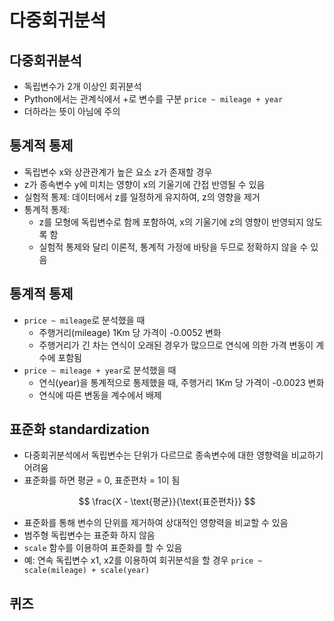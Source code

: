 # 다중회귀분석


## 다중회귀분석
- 독립변수가 2개 이상인 회귀분석
- Python에서는 관계식에서 +로 변수를 구분
    `price ~ mileage + year`
- 더하라는 뜻이 아님에 주의


## 통계적 통제
- 독립변수 x와 상관관계가 높은 요소 z가 존재할 경우
- z가 종속변수 y에 미치는 영향이 x의 기울기에 간접 반영될 수 있음
- 실험적 통제: 데이터에서 z를 일정하게 유지하여, z의 영향을 제거
- 통계적 통제:
    - z를 모형에 독립변수로 함께 포함하여, x의 기울기에 z의 영향이 반영되지 않도록 함
    - 실험적 통제와 달리 이론적, 통계적 가정에 바탕을 두므로 정확하지 않을 수 있음


## 통계적 통제
- `price ~ mileage`로 분석했을 때
    - 주행거리(mileage) 1Km 당 가격이 -0.0052 변화
    - 주행거리가 긴 차는 연식이 오래된 경우가 많으므로 연식에 의한 가격 변동이 계수에 포함됨
- `price ~ mileage + year`로 분석했을 때
    - 연식(year)을 통계적으로 통제했을 때, 주행거리 1Km 당 가격이 -0.0023 변화
    - 연식에 따른 변동을 계수에서 배제


## 표준화 standardization
- 다중회귀분석에서 독립변수는 단위가 다르므로 종속변수에 대한 영향력을 비교하기 어려움
- 표준화를 하면 평균 = 0, 표준편차 = 1이 됨

$$
\frac{X - \text{평균}}{\text{표준편차}}
$$

- 표준화를 통해 변수의 단위를 제거하여 상대적인 영향력을 비교할 수 있음
- 범주형 독립변수는 표준화 하지 않음
- `scale` 함수를 이용하여 표준화를 할 수 있음
- 예: 연속 독립변수 x1, x2를 이용하여 회귀분석을 할 경우
  `price ~ scale(mileage) + scale(year)`

## 퀴즈